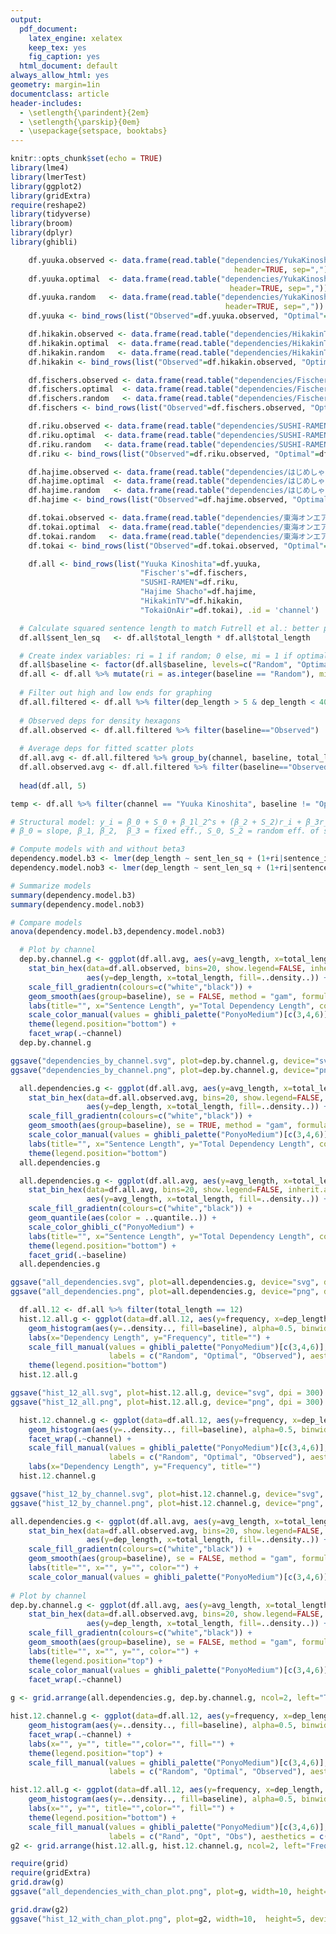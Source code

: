 ```yaml
---
output:
  pdf_document:
    latex_engine: xelatex
    keep_tex: yes
    fig_caption: yes
  html_document: default
always_allow_html: yes
geometry: margin=1in
documentclass: article
header-includes:
  - \setlength{\parindent}{2em}
  - \setlength{\parskip}{0em}
  - \usepackage{setspace, booktabs}
---
```


```r
knitr::opts_chunk$set(echo = TRUE)
library(lme4)
library(lmerTest)
library(ggplot2)
library(gridExtra)
require(reshape2)
library(tidyverse)
library(broom)
library(dplyr)
library(ghibli)
```

```r
    df.yuuka.observed <- data.frame(read.table("dependencies/YukaKinoshita木下ゆうか/YukaKinoshita木下ゆうか_observed_dependencies.csv",
                                                  header=TRUE, sep=","))
    df.yuuka.optimal  <- data.frame(read.table("dependencies/YukaKinoshita木下ゆうか/YukaKinoshita木下ゆうか_optimal_dependencies.csv",
                                                 header=TRUE, sep=","))
    df.yuuka.random   <- data.frame(read.table("dependencies/YukaKinoshita木下ゆうか/YukaKinoshita木下ゆうか_random_dependencies.csv",
                                                header=TRUE, sep=","))
    df.yuuka <- bind_rows(list("Observed"=df.yuuka.observed, "Optimal"=df.yuuka.optimal, "Random"=df.yuuka.random),  .id = 'baseline')
```

```r
    df.hikakin.observed <- data.frame(read.table("dependencies/HikakinTV/HikakinTV_observed_dependencies.csv", header=TRUE, sep=","))
    df.hikakin.optimal  <- data.frame(read.table("dependencies/HikakinTV/HikakinTV_optimal_dependencies.csv",  header=TRUE, sep=","))
    df.hikakin.random   <- data.frame(read.table("dependencies/HikakinTV/HikakinTV_random_dependencies.csv",   header=TRUE, sep=","))
    df.hikakin <- bind_rows(list("Observed"=df.hikakin.observed, "Optimal"=df.hikakin.optimal, "Random"=df.hikakin.random),  .id = 'baseline')
```

```r
    df.fischers.observed <- data.frame(read.table("dependencies/Fischer's-フィッシャーズ-/Fischer's-フィッシャーズ-_observed_dependencies.csv", header=TRUE, sep=","))
    df.fischers.optimal  <- data.frame(read.table("dependencies/Fischer's-フィッシャーズ-/Fischer's-フィッシャーズ-_optimal_dependencies.csv", header=TRUE, sep=","))
    df.fischers.random   <- data.frame(read.table("dependencies/Fischer's-フィッシャーズ-/Fischer's-フィッシャーズ-_random_dependencies.csv", header=TRUE, sep=","))
    df.fischers <- bind_rows(list("Observed"=df.fischers.observed, "Optimal"=df.fischers.optimal, "Random"=df.fischers.random),  .id = 'baseline')
```

```r
    df.riku.observed <- data.frame(read.table("dependencies/SUSHI-RAMEN【Riku】/SUSHI-RAMEN【Riku】_observed_dependencies.csv", header=TRUE, sep=","))
    df.riku.optimal  <- data.frame(read.table("dependencies/SUSHI-RAMEN【Riku】/SUSHI-RAMEN【Riku】_optimal_dependencies.csv", header=TRUE, sep=","))
    df.riku.random   <- data.frame(read.table("dependencies/SUSHI-RAMEN【Riku】/SUSHI-RAMEN【Riku】_random_dependencies.csv", header=TRUE, sep=","))
    df.riku <- bind_rows(list("Observed"=df.riku.observed, "Optimal"=df.riku.optimal, "Random"=df.riku.random),  .id = 'baseline')
```

```r
    df.hajime.observed <- data.frame(read.table("dependencies/はじめしゃちょー(Hajime)/はじめしゃちょー(Hajime)_observed_dependencies.csv", header=TRUE, sep=","))
    df.hajime.optimal  <- data.frame(read.table("dependencies/はじめしゃちょー(Hajime)/はじめしゃちょー(Hajime)_optimal_dependencies.csv", header=TRUE, sep=","))
    df.hajime.random   <- data.frame(read.table("dependencies/はじめしゃちょー(Hajime)/はじめしゃちょー(Hajime)_random_dependencies.csv", header=TRUE, sep=","))
    df.hajime <- bind_rows(list("Observed"=df.hajime.observed, "Optimal"=df.hajime.optimal, "Random"=df.hajime.random),  .id = 'baseline')
```

```r
    df.tokai.observed <- data.frame(read.table("dependencies/東海オンエア/東海オンエア_observed_dependencies.csv", header=TRUE, sep=","))
    df.tokai.optimal  <- data.frame(read.table("dependencies/東海オンエア/東海オンエア_optimal_dependencies.csv", header=TRUE, sep=","))
    df.tokai.random   <- data.frame(read.table("dependencies/東海オンエア/東海オンエア_random_dependencies.csv", header=TRUE, sep=","))
    df.tokai <- bind_rows(list("Observed"=df.tokai.observed, "Optimal"=df.tokai.optimal, "Random"=df.tokai.random),  .id = 'baseline')
```

```r
    df.all <- bind_rows(list("Yuuka Kinoshita"=df.yuuka, 
                             "Fischer's"=df.fischers,
                             "SUSHI-RAMEN"=df.riku, 
                             "Hajime Shacho"=df.hajime, 
                             "HikakinTV"=df.hikakin,
                             "TokaiOnAir"=df.tokai), .id = 'channel') 
```

```r
  # Calculate squared sentence length to match Futrell et al.: better predictor than raw length
  df.all$sent_len_sq   <- df.all$total_length * df.all$total_length

  # Create index variables: ri = 1 if random; 0 else, mi = 1 if optimal; 0 else
  df.all$baseline <- factor(df.all$baseline, levels=c("Random", "Optimal", "Observed")) 
  df.all <- df.all %>% mutate(ri = as.integer(baseline == "Random"), mi = as.integer(baseline == "Optimal"))
  
  # Filter out high and low ends for graphing
  df.all.filtered <- df.all %>% filter(dep_length > 5 & dep_length < 400)
  
  # Observed deps for density hexagons
  df.all.observed <- df.all.filtered %>% filter(baseline=="Observed")
  
  # Average deps for fitted scatter plots
  df.all.avg <- df.all.filtered %>% group_by(channel, baseline, total_length) %>% summarize("avg_length"=mean(dep_length))
  df.all.observed.avg <- df.all.filtered %>% filter(baseline=="Observed")
  
  head(df.all, 5)
```

```r
temp <- df.all %>% filter(channel == "Yuuka Kinoshita", baseline != "Optimal")

# Structural model: y_i = β_0 + S_0 + β_1l_2^s + (β_2 + S_2)r_i + β_3r_il_2^s + e_i
# β_0 = slope, β_1, β_2,  β_3 = fixed eff., S_0, S_2 = random eff. of sent, r_i = ind. var. for random, m_i = ind. var. for optimal

# Compute models with and without beta3
dependency.model.b3 <- lmer(dep_length ~ sent_len_sq + (1+ri|sentence_id) + ri:sent_len_sq, data=temp)
dependency.model.nob3 <- lmer(dep_length ~ sent_len_sq + (1+ri|sentence_id), data=temp)

# Summarize models
summary(dependency.model.b3)
summary(dependency.model.nob3)

# Compare models
anova(dependency.model.b3,dependency.model.nob3)
```

```r
  # Plot by channel
  dep.by.channel.g <- ggplot(df.all.avg, aes(y=avg_length, x=total_length, color=baseline, group=channel)) + 
    stat_bin_hex(data=df.all.observed, bins=20, show.legend=FALSE, inherit.aes=FALSE, 
                 aes(y=dep_length, x=total_length, fill=..density..)) +
    scale_fill_gradientn(colours=c("white","black")) +
    geom_smooth(aes(group=baseline), se = FALSE, method = "gam", formula = y ~ s(log(x))) + 
    labs(title="", x="Sentence Length", y="Total Dependency Length", color="") + 
    scale_color_manual(values = ghibli_palette("PonyoMedium")[c(3,4,6)], labels=c("Random", "Optimal", "Observed")) +
    theme(legend.position="bottom") +
    facet_wrap(.~channel)
  dep.by.channel.g
```

```r
ggsave("dependencies_by_channel.svg", plot=dep.by.channel.g, device="svg", width=10, dpi = 300)
ggsave("dependencies_by_channel.png", plot=dep.by.channel.g, device="png", width=10, dpi = 300)
```

```r
  all.dependencies.g <- ggplot(df.all.avg, aes(y=avg_length, x=total_length, color=baseline, group=baseline)) + 
    stat_bin_hex(data=df.all.observed.avg, bins=20, show.legend=FALSE, inherit.aes=FALSE, 
                 aes(y=dep_length, x=total_length, fill=..density..)) +
    scale_fill_gradientn(colours=c("white","black")) +
    geom_smooth(aes(group=baseline), se = TRUE, method = "gam", formula = y ~ s(log(x))) + 
    scale_color_manual(values = ghibli_palette("PonyoMedium")[c(3,4,6)], labels=c("Random", "Optimal", "Observed")) + 
    labs(title="", x="Sentence Length", y="Total Dependency Length", color="") + 
    theme(legend.position="bottom")
  all.dependencies.g
```

```r
  all.dependencies.g <- ggplot(df.all.avg, aes(y=avg_length, x=total_length, color=baseline, group=baseline)) + 
    stat_bin_hex(data=df.all.avg, bins=20, show.legend=FALSE, inherit.aes=FALSE, 
                 aes(y=avg_length, x=total_length, fill=..density..)) +
    scale_fill_gradientn(colours=c("white","black")) +
    geom_quantile(aes(color = ..quantile..)) +
    scale_color_ghibli_c("PonyoMedium") + 
    labs(title="", x="Sentence Length", y="Total Dependency Length", color="") + 
    theme(legend.position="bottom") +
    facet_grid(.~baseline)
  all.dependencies.g
```

```r
ggsave("all_dependencies.svg", plot=all.dependencies.g, device="svg", dpi = 300)
ggsave("all_dependencies.png", plot=all.dependencies.g, device="png", dpi = 300)
```

```r
  df.all.12 <- df.all %>% filter(total_length == 12)
  hist.12.all.g <- ggplot(data=df.all.12, aes(y=frequency, x=dep_length, fill=baseline, color=baseline)) + 
    geom_histogram(aes(y=..density.., fill=baseline), alpha=0.5, binwidth=1, position="identity") + 
    labs(x="Dependency Length", y="Frequency", title="") + 
    scale_fill_manual(values = ghibli_palette("PonyoMedium")[c(3,4,6)], 
                      labels = c("Random", "Optimal", "Observed"), aesthetics = c("colour", "fill")) +
    theme(legend.position="bottom")
  hist.12.all.g
```

```r
ggsave("hist_12_all.svg", plot=hist.12.all.g, device="svg", dpi = 300)
ggsave("hist_12_all.png", plot=hist.12.all.g, device="png", dpi = 300)
```

```r
  hist.12.channel.g <- ggplot(data=df.all.12, aes(y=frequency, x=dep_length, fill=baseline, color=baseline)) + 
    geom_histogram(aes(y=..density.., fill=baseline), alpha=0.5, binwidth=1, position="identity") + 
    facet_wrap(.~channel) + 
    scale_fill_manual(values = ghibli_palette("PonyoMedium")[c(3,4,6)], 
                      labels = c("Random", "Optimal", "Observed"), aesthetics = c("colour", "fill")) +
    labs(x="Dependency Length", y="Frequency", title="")
  hist.12.channel.g
```

```r
ggsave("hist_12_by_channel.svg", plot=hist.12.channel.g, device="svg", width=10, dpi = 300)
ggsave("hist_12_by_channel.png", plot=hist.12.channel.g, device="png", width=10, dpi = 300)
```

```r
all.dependencies.g <- ggplot(df.all.avg, aes(y=avg_length, x=total_length, color=baseline, group=baseline)) + 
    stat_bin_hex(data=df.all.observed.avg, bins=20, show.legend=FALSE, inherit.aes=FALSE, 
                 aes(y=dep_length, x=total_length, fill=..density..)) +
    scale_fill_gradientn(colours=c("white","black")) +
    geom_smooth(aes(group=baseline), se = FALSE, method = "gam", formula = y ~ s(log(x)), show.legend = FALSE) + 
    labs(title="", x="", y="", color="") + 
    scale_color_manual(values = ghibli_palette("PonyoMedium")[c(3,4,6)], labels=c("Random", "Optimal", "Observed"))
  
# Plot by channel
dep.by.channel.g <- ggplot(df.all.avg, aes(y=avg_length, x=total_length, color=baseline, group=channel)) + 
    stat_bin_hex(data=df.all.observed.avg, bins=20, show.legend=FALSE, inherit.aes=FALSE, 
                 aes(y=dep_length, x=total_length, fill=..density..)) +
    scale_fill_gradientn(colours=c("white","black")) +
    geom_smooth(aes(group=baseline), se = FALSE, method = "gam", formula = y ~ s(log(x)), show.legend=FALSE) + 
    labs(title="", x="", y="", color="") + 
    theme(legend.position="top") +
    scale_color_manual(values = ghibli_palette("PonyoMedium")[c(3,4,6)], labels=c("Random", "Optimal", "Observed")) +
    facet_wrap(.~channel)
  
g <- grid.arrange(all.dependencies.g, dep.by.channel.g, ncol=2, left="Total Dependency Length", bottom="Sentence Length", widths=unit(c(3,6), c("in", "in")))

```

```r
hist.12.channel.g <- ggplot(data=df.all.12, aes(y=frequency, x=dep_length, fill=baseline, color=baseline)) + 
    geom_histogram(aes(y=..density.., fill=baseline), alpha=0.5, binwidth=1, position="identity", show.legend=FALSE) + 
    facet_wrap(.~channel) + 
    labs(x="", y="", title="",color="", fill="") + 
    theme(legend.position="top") +
    scale_fill_manual(values = ghibli_palette("PonyoMedium")[c(3,4,6)], 
                      labels = c("Random", "Optimal", "Observed"), aesthetics = c("colour", "fill"))

hist.12.all.g <- ggplot(data=df.all.12, aes(y=frequency, x=dep_length, fill=baseline, color=baseline)) + 
    geom_histogram(aes(y=..density.., fill=baseline), alpha=0.5, binwidth=1, position="identity", show.legend=FALSE) + 
    labs(x="", y="", title="",color="", fill="") + 
    theme(legend.position="bottom") +
    scale_fill_manual(values = ghibli_palette("PonyoMedium")[c(3,4,6)], 
                      labels = c("Rand", "Opt", "Obs"), aesthetics = c("colour", "fill"))
g2 <- grid.arrange(hist.12.all.g, hist.12.channel.g, ncol=2, left="Frequency", bottom="Total Dependency Length", widths=unit(c(3,6), c("in", "in")))
```

```r
require(grid)
require(gridExtra)
grid.draw(g)
ggsave("all_dependencies_with_chan_plot.png", plot=g, width=10, height=5, device="png", dpi=300)

grid.draw(g2)
ggsave("hist_12_with_chan_plot.png", plot=g2, width=10,  height=5, device="png", dpi=300)

```